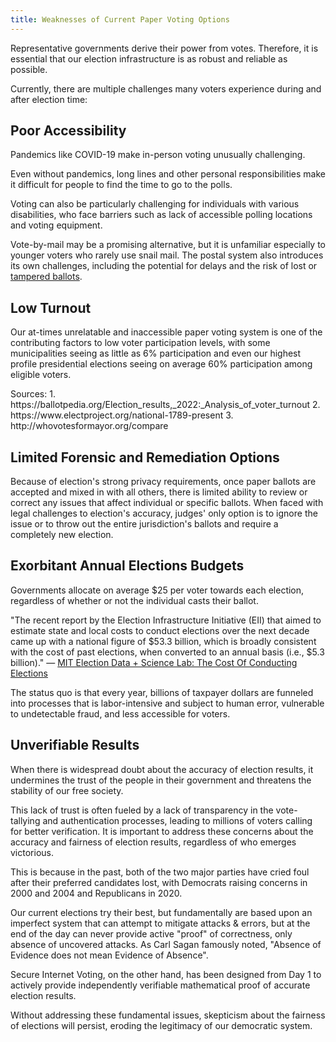 ```yaml
---
title: Weaknesses of Current Paper Voting Options
---
```


Representative governments derive their power from votes. Therefore, it is essential that our election infrastructure is as robust and reliable as possible.

Currently, there are multiple challenges many voters experience during and after election time:

## Poor Accessibility

Pandemics like COVID-19 make in-person voting unusually challenging.

Even without pandemics, long lines and other personal responsibilities make it difficult for people to find the time to go to the polls.

Voting can also be particularly challenging for individuals with various disabilities, who face barriers such as lack of accessible polling locations and voting equipment.

Vote-by-mail may be a promising alternative, but it is unfamiliar especially to younger voters who rarely use snail mail. The postal system also introduces its own challenges, including the potential for delays and the risk of lost or [tampered ballots](https://en.wikipedia.org/wiki/Postal_censorship).

## Low Turnout

Our at-times unrelatable and inaccessible paper voting system is one of the contributing factors to low voter participation levels, with some municipalities seeing as little as 6% participation and even our highest profile presidential elections seeing on average 60% participation among eligible voters.

<div className='mt-3 text-xs opacity-50'>
Sources:
1. https://ballotpedia.org/Election_results,_2022:_Analysis_of_voter_turnout
2. https://www.electproject.org/national-1789-present
3. http://whovotesformayor.org/compare

</div>

## Limited Forensic and Remediation Options

Because of election's strong privacy requirements, once paper ballots are accepted and mixed in with all others, there is limited ability to review or correct any issues that affect individual or specific ballots. When faced with legal challenges to election's accuracy, judges' only option is to ignore the issue or to throw out the entire jurisdiction's ballots and require a completely new election.

## Exorbitant Annual Elections Budgets

Governments allocate on average \$25 per voter towards each election, regardless of whether or not the individual casts their ballot.

​"​The recent report by the Election Infrastructure Initiative (EII) that aimed to estimate state and local costs to conduct elections over the next decade came up with a national figure of \$53.3 billion, which is broadly consistent with the cost of past elections, when converted to an annual basis (i.e., \$5.3 billion)." — [MIT Election Data + Science Lab: The Cost Of Conducting Elections](https://electionlab.mit.edu/sites/default/files/2022-05/TheCostofConductingElections-2022.pdf)

The status quo is that every year, billions of taxpayer dollars are funneled into processes that is labor-intensive and subject to human error, vulnerable to undetectable fraud, and less accessible for voters.

## Unverifiable Results

When there is widespread doubt about the accuracy of election results, it undermines the trust of the people in their government and threatens the stability of our free society.

This lack of trust is often fueled by a lack of transparency in the vote-tallying and authentication processes, leading to millions of voters calling for better verification. It is important to address these concerns about the accuracy and fairness of election results, regardless of who emerges victorious.

This is because in the past, both of the two major parties have cried foul after their preferred candidates lost, with Democrats raising concerns in 2000 and 2004 and Republicans in 2020.

Our current elections try their best, but fundamentally are based upon an imperfect system that can attempt to mitigate attacks & errors, but at the end of the day can never provide active "proof" of correctness, only absence of uncovered attacks. As Carl Sagan famously noted, "Absence of Evidence does not mean Evidence of Absence".

Secure Internet Voting, on the other hand, has been designed from Day 1 to actively provide independently verifiable mathematical proof of accurate election results.

Without addressing these fundamental issues, skepticism about the fairness of elections will persist, eroding the legitimacy of our democratic system.
